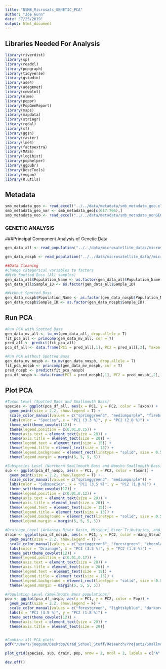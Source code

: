 ```yaml
---
title: "NSMB_Microsats_GENETIC_PCA"
author: "Joe Gunn"
date: "7/25/2019"
output: html_document
---
```


## Libraries Needed For Analysis
```r

library(riverdist)
library(sp)
library(readxl)
library(popgraph)
library(tidyverse)
library(gstudio)
library(ade4)
library(adegenet)
library(cowplot)
library(nlme)
library(poppr)
library(PopGenReport)
library(maps)
library(mapdata)
library(stringr)
library(rgdal)
library(sf)
library(ggsn)
library(raster)
library(lme4)
library(factoextra)
library(MASS)
library(logihist)
library(pophelper)
library(ggpubr)
library(DescTools)
library(vegan)
library(R.utils)

```

## Metadata
```r
smb_metadata_geo <- read_excel("../../data/metadata/smb_metadata_geo.xlsx")
smb_metadata_geo_nor <- smb_metadata_geo[c(617:766),]
smb_metadata_neo <- read_excel("../../data/metadata/smb_metadata_nonGEO.xlsx")
```


###  GENETIC ANALYSIS  #################################################################################################################

###Principal Component Analysis of Genetic Data
```r

gen_data_all <- read_population("../../data/microsatellite_data//micros_blank.csv", type = "column", locus.columns = 6:33) # read-in microsatellite genotypes formatted for gstudio. This data set contains all Black Bass samples, including Smallmouth and Spotted Bass

gen_data_nospb <- read_population("../../data/microsatellite_data//micros_blank_nospb.csv", type = "column", locus.columns = 8:35) #this data set is identical to the data above, but it excludes Spotted Bass in order to test for clustering at the subspecies level

##Data Cleaning
#Change categorical variables to factors
#With Spotted Bass (All samples)
gen_data_all$Population_Name <- as.factor(gen_data_all$Population_Name)
gen_data_all$Sample_ID <- as.factor(gen_data_all$Sample_ID)

#Without Spotted Bass
gen_data_nospb$Population_Name <- as.factor(gen_data_nospb$Population_Name)
gen_data_nospb$Sample_ID <- as.factor(gen_data_nospb$Sample_ID)
```

## Run PCA
```r
#Run PCA with Spotted Bass
gen_data_mv_all <- to_mv(gen_data_all, drop.allele = T)
fit_pca_all <- princomp(gen_data_mv_all, cor = T)
pred_all <- predict(fit_pca_all)
pca_df_all <- data.frame(PC1 = pred_all[,1], PC2 = pred_all[,2], Taxon = gen_data_all$Range, Pop = gen_data_all$Population_Name) 

#Run PCA without Spotted Bass
gen_data_mv_nospb <- to_mv(gen_data_nospb, drop.allele = T)
fit_pca_nospb <- princomp(gen_data_mv_nospb, cor = T)
pred_nospb <- predict(fit_pca_nospb)
pca_df_nospb <- data.frame(PC1 = pred_nospb[,1], PC2 = pred_nospb[,2], Taxon = gen_data_nospb$Range, Wang_Structure_Parameters = gen_data_nospb$Wang, Pop = gen_data_nospb$Population_Name, Drainage = gen_data_nospb$Drainage) 
```

## Plot PCA
```r
#Taxon Level (Spotted Bass and Smallmouth Bass)
species <- ggplot(pca_df_all, aes(x = PC1, y = PC2, color = Taxon)) + 
  geom_point(size = 2.2, show.legend = T) + 
  scale_color_manual(values = c("springgreen3", "mediumpurple", "firebrick3")) + 
  labs(color = "Species", x = "PC1 (3.3 %)", y = "PC2 (2.8 %)") + 
  theme_set(theme_cowplot(12)) + 
  theme(legend.position = c(0.01,0.15)) + 
  theme(axis.text = element_text(size = 20)) + 
  theme(axis.title = element_text(size = 20)) + 
  theme(legend.text = element_text(size = 15)) + 
  theme(legend.title = element_text(size = 15)) + 
  theme(legend.background = element_rect(linetype = "solid", size = 0.5, color = "black")) + 
  theme(legend.margin = margin(5, 5, 5, 5))

#Subspecies Level (Northern Smallmouth Bass and Neosho Smallmouth Bass)
sub <- ggplot(pca_df_nospb, aes(x = PC1, y = PC2, color = Taxon)) + 
  geom_point(size = 2.2, show.legend = T) + 
  scale_color_manual(values = c("springgreen3", "mediumpurple")) + 
  labs(color = "Subspecies", x = "PC1 (3.5 %)", y = "PC2 (1.8 %)") + 
  theme_set(theme_cowplot(12)) + 
  theme(legend.position = c(0.01,0.12)) + 
  theme(axis.text = element_text(size = 20)) + 
  theme(axis.title = element_text(size = 20)) + 
  theme(legend.text = element_text(size = 15)) + 
  theme(legend.title = element_text(size = 15)) + 
  theme(legend.background = element_rect(linetype = "solid", size = 0.5, color = "black")) + 
  theme(legend.margin = margin(5, 5, 5, 5))

#Drainage Level (Arkansas River Basin, Missouri River Tributaries, and White River Tributaries)
drain <- ggplot(pca_df_nospb, aes(x = PC1, y = PC2, color = Wang_Structure_Parameters)) + 
  geom_point(size = 2.2, show.legend = T) + 
  scale_color_manual(values = c("springgreen3", "forestgreen", "chocolate1","mediumblue")) + 
  labs(color = "Drainage", x = "PC1 (3.5 %)", y = "PC2 (1.8 %)") + 
  theme_set(theme_cowplot(12)) + 
  theme(legend.position = c(0.01,0.17)) + 
  theme(axis.text = element_text(size = 20)) + 
  theme(axis.title = element_text(size = 20)) + 
  theme(legend.text = element_text(size = 15)) + 
  theme(legend.title = element_text(size = 15)) + 
  theme(legend.background = element_rect(linetype = "solid", size = 0.5, color = "black")) + 
  theme(legend.margin = margin(5, 5, 5, 5))

#Population Level (Smallmouth Bass populations)
pop <- ggplot(pca_df_nospb, aes(x = PC1, y = PC2, color = Pop)) + 
  geom_point(size = 2.2, show.legend = F) + 
  scale_color_manual(values = c("forestgreen", "lightskyblue", "darkorchid1", "blue", "chocolate1", "gold1", "maroon1", "lightpink1")) +
  labs(x = "PC1 (3.5 %)", y = "PC2 (1.8 %)") + 
  theme_set(theme_cowplot(12)) + 
  theme(axis.text = element_text(size = 20)) + 
  theme(axis.title = element_text(size = 20))


#Combine all PCA plots
pdf("/Users/joegunn/Desktop/Grad_School_Stuff/Research/Projects/Smallmouth_Bass_Microsatellites/visualization/genetic_pca_figures/genpcas_manuscript.pdf", width=15, height=12)

plot_grid(species, sub, drain, pop, nrow = 2, ncol = 2, labels = c("A", "B", "C", "D"), label_size = 25)

dev.off()
```
